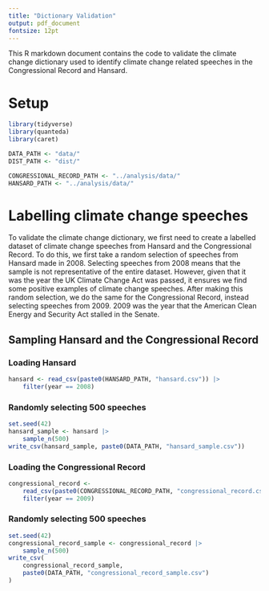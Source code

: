 ```yaml
---
title: "Dictionary Validation"
output: pdf_document
fontsize: 12pt
---
```


This R markdown document contains the code to validate the climate change dictionary used to identify climate change related speeches in the Congressional Record and Hansard. 

# Setup

```r
library(tidyverse)
library(quanteda)
library(caret)

DATA_PATH <- "data/"
DIST_PATH <- "dist/"

CONGRESSIONAL_RECORD_PATH <- "../analysis/data/"
HANSARD_PATH <- "../analysis/data/"
```

# Labelling climate change speeches

To validate the climate change dictionary, we first need to create a labelled dataset of climate change speeches from Hansard and the Congressional Record. To do this, we first take a random selection of speeches from Hansard made in 2008. Selecting speeches from 2008 means that the sample is not representative of the entire dataset. However, given that it was the year the UK Climate Change Act was passed, it ensures we find some positive examples of climate change speeches. After making this random selection, we do the same for the Congressional Record, instead selecting speeches from 2009. 2009 was the year that the American Clean Energy and Security Act stalled in the Senate. 

## Sampling Hansard and the Congressional Record

### Loading Hansard

```r
hansard <- read_csv(paste0(HANSARD_PATH, "hansard.csv")) |>
    filter(year == 2008)
```

### Randomly selecting 500 speeches

```r
set.seed(42)
hansard_sample <- hansard |>
    sample_n(500)
write_csv(hansard_sample, paste0(DATA_PATH, "hansard_sample.csv"))
```

### Loading the Congressional Record

```r
congressional_record <-
    read_csv(paste0(CONGRESSIONAL_RECORD_PATH, "congressional_record.csv")) |>
    filter(year == 2009)
```

### Randomly selecting 500 speeches

```r
set.seed(42)
congressional_record_sample <- congressional_record |>
    sample_n(500)
write_csv(
    congressional_record_sample,
    paste0(DATA_PATH, "congressional_record_sample.csv")
)
```